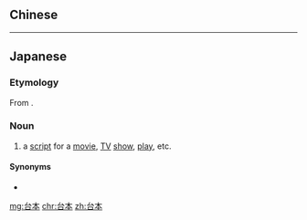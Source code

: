 {{also|臺本}}
==Chinese==
{{zh-see|臺本}}

----

==Japanese==
{{ja-kanjitab|台|本}}

===Etymology===
From {{etyl|zhx|ja}} {{m|cmn|台本}}.

===Noun===
{{ja-noun|だいほん}}

# a [[script]] for a [[movie]], [[TV]] [[show]], [[play]], etc.

====Synonyms====
* {{ja-r|脚本|きゃくほん}}

[[mg:台本]]
[[chr:台本]]
[[zh:台本]]
